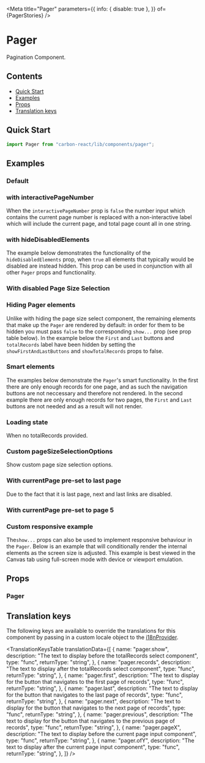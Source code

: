 

<Meta
  title="Pager"
  parameters={{
    info: { disable: true },
  }}
  of={PagerStories}
/>

# Pager

Pagination Component.

## Contents

- [Quick Start](#quick-start)
- [Examples](#examples)
- [Props](#props)
- [Translation keys](#translation-keys)

## Quick Start

```javascript
import Pager from "carbon-react/lib/components/pager";
```

## Examples

### Default

<Canvas of={PagerStories.Default} name="default" />

### with interactivePageNumber

When the `interactivePageNumber` prop is `false` the number input which contains the current
page number is replaced with a non-interactive label which will include the current page, and total page count all in one string.

<Canvas of={PagerStories.InteractivePageNumber} name="interactivePageNumber" />

### with hideDisabledElements

The example below demonstrates the functionality of the `hideDisabledElements` prop, when `true` all elements that typically would be disabled
are instead hidden. This prop can be used in conjunction with all other `Pager` props and functionality.

<Canvas of={PagerStories.HideDisabledElements} name="hideDisabledElements" />

### With disabled Page Size Selection

<Canvas name="disabled page size" of={PagerStories.DisabledPageSize} />

### Hiding Pager elements

Unlike with hiding the page size select component, the remaining elements that make up the `Pager` are rendered by
default: in order for them to be hidden you must pass `false` to the corresponding `show...` prop (see prop table below).
In the example below the `First` and `Last` buttons and `totalRecords` label have been hidden by setting the
`showFirstAndLastButtons` and `showTotalRecords` props to false.

<Canvas name="hiding pager elements" of={PagerStories.HidingPagerElements} />

### Smart elements

The examples below demonstrate the `Pager`'s smart functionality. In the first there are only enough records for one page,
and as such the navigation buttons are not neccessary and therefore not rendered. In the second example there are only enough
records for two pages, the `First` and `Last` buttons are not needed and as a result will not render.

<Canvas name="smart functionality" of={PagerStories.SmartFunctionality} />

### Loading state

When no totalRecords provided.

<Canvas name="loading state" of={PagerStories.LoadingState} />

### Custom pageSizeSelectionOptions

Show custom page size selection options.

<Canvas
  name="page size selection options"
  of={PagerStories.PageSizeSelectionOptions}
/>

### With currentPage pre-set to last page

Due to the fact that it is last page, next and last links are disabled.

<Canvas name="current page last page" of={PagerStories.CurrentPageLastPage} />

### With currentPage pre-set to page 5

<Canvas name="current page" of={PagerStories.CurrentPage} />

### Custom responsive example

The`show...` props can also be used to implement responsive behaviour in the `Pager`. Below is an example that will
conditionally render the internal elements as the screen size is adjusted. This example is best viewed in the Canvas tab
using full-screen mode with device or viewport emulation.

<Canvas
  name="using custom responsive settings"
  of={PagerStories.UsingCustomResponsiveSettings}
/>

## Props

### Pager

<ArgTypes of={PagerStories} />

## Translation keys

The following keys are available to override the translations for this component by passing in a custom locale object to the
[i18nProvider](https://carbon.sage.com/?path=/story/documentation-i18n--page).

<TranslationKeysTable
  translationData={[
    {
      name: "pager.show",
      description:
        "The text to display before the totalRecords select component",
      type: "func",
      returnType: "string",
    },
    {
      name: "pager.records",
      description:
        "The text to display after the totalRecords select component",
      type: "func",
      returnType: "string",
    },
    {
      name: "pager.first",
      description:
        "The text to display for the button that navigates to the first page of records",
      type: "func",
      returnType: "string",
    },
    {
      name: "pager.last",
      description:
        "The text to display for the button that navigates to the last page of records",
      type: "func",
      returnType: "string",
    },
    {
      name: "pager.next",
      description:
        "The text to display for the button that navigates to the next page of records",
      type: "func",
      returnType: "string",
    },
    {
      name: "pager.previous",
      description:
        "The text to display for the button that navigates to the previous page of records",
      type: "func",
      returnType: "string",
    },
    {
      name: "pager.pageX",
      description:
        "The text to display before the current page input component",
      type: "func",
      returnType: "string",
    },
    {
      name: "pager.ofY",
      description: "The text to display after the current page input component",
      type: "func",
      returnType: "string",
    },
  ]}
/>
